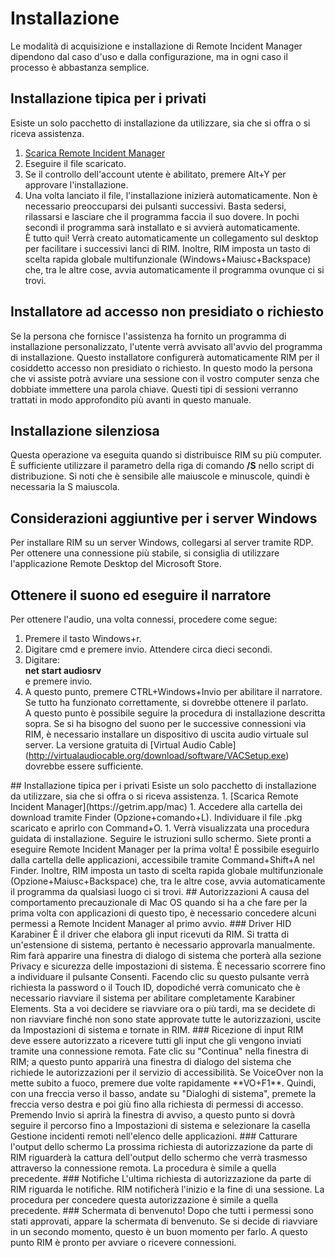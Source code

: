 
# Installazione
Le modalità di acquisizione e installazione di Remote Incident Manager dipendono dal caso d'uso e dalla configurazione, ma in ogni caso il processo è abbastanza semplice.
<Windows>
## Installazione tipica per i privati
Esiste un solo pacchetto di installazione da utilizzare, sia che si offra o si riceva assistenza.
1. [Scarica Remote Incident Manager](https://getrim.app/win)
1. Eseguire il file scaricato.
1. Se il controllo dell'account utente è abilitato, premere Alt+Y per approvare l'installazione.
1. Una volta lanciato il file, l'installazione inizierà automaticamente. Non è necessario preoccuparsi dei pulsanti successivi. Basta sedersi, rilassarsi e lasciare che il programma faccia il suo dovere. In pochi secondi il programma sarà installato e si avvierà automaticamente.  
È tutto qui! Verrà creato automaticamente un collegamento sul desktop per facilitare i successivi lanci di RIM. Inoltre, RIM imposta un tasto di scelta rapida globale multifunzionale (Windows+Maiusc+Backspace) che, tra le altre cose, avvia automaticamente il programma ovunque ci si trovi.
## Installatore ad accesso non presidiato o richiesto
Se la persona che fornisce l'assistenza ha fornito un programma di installazione personalizzato, l'utente verrà avvisato all'avvio del programma di installazione. Questo installatore configurerà automaticamente RIM per il cosiddetto accesso non presidiato o richiesto. In questo modo la persona che vi assiste potrà avviare una sessione con il vostro computer senza che dobbiate immettere una parola chiave. Questi tipi di sessioni verranno trattati in modo approfondito più avanti in questo manuale.
## Installazione silenziosa
Questa operazione va eseguita quando si distribuisce RIM su più computer. È sufficiente utilizzare il parametro della riga di comando **/S** nello script di distribuzione. Si noti che è sensibile alle maiuscole e minuscole, quindi è necessaria la S maiuscola.
## Considerazioni aggiuntive per i server Windows
Per installare RIM su un server Windows, collegarsi al server tramite RDP. Per ottenere una connessione più stabile, si consiglia di utilizzare l'applicazione Remote Desktop del Microsoft Store.
## Ottenere il suono ed eseguire il narratore
Per ottenere l'audio, una volta connessi, procedere come segue:
1. Premere il tasto Windows+r.
1. Digitare cmd e premere invio. Attendere circa dieci secondi.
1. Digitare:  
**net start audiosrv**  
e premere invio.
1. A questo punto, premere CTRL+Windows+Invio per abilitare il narratore. Se tutto ha funzionato correttamente, si dovrebbe ottenere il parlato.  
A questo punto è possibile seguire la procedura di installazione descritta sopra.
Se si ha bisogno del suono per le successive connessioni via RIM, è necessario installare un dispositivo di uscita audio virtuale sul server. La versione gratuita di [Virtual Audio Cable] (http://virtualaudiocable.org/download/software/VACSetup.exe) dovrebbe essere sufficiente.
</Windows>
<MacOS>
## Installazione tipica per i privati
Esiste un solo pacchetto di installazione da utilizzare, sia che si offra o si riceva assistenza.
1. [Scarica Remote Incident Manager](https://getrim.app/mac)
1. Accedere alla cartella dei download tramite Finder (Opzione+comando+L). Individuare il file .pkg scaricato e aprirlo con Command+O.
1. Verrà visualizzata una procedura guidata di installazione. Seguire le istruzioni sullo schermo.  
Siete pronti a eseguire Remote Incident Manager per la prima volta! È possibile eseguirlo dalla cartella delle applicazioni, accessibile tramite Command+Shift+A nel Finder. Inoltre, RIM imposta un tasto di scelta rapida globale multifunzionale (Opzione+Maiusc+Backspace) che, tra le altre cose, avvia automaticamente il programma da qualsiasi luogo ci si trovi.
## Autorizzazioni
A causa del comportamento precauzionale di Mac OS quando si ha a che fare per la prima volta con applicazioni di questo tipo, è necessario concedere alcuni permessi a Remote Incident Manager al primo avvio.
### Driver HID Karabiner
È il driver che elabora gli input ricevuti da RIM. Si tratta di un'estensione di sistema, pertanto è necessario approvarla manualmente. Rim farà apparire una finestra di dialogo di sistema che porterà alla sezione Privacy e sicurezza delle impostazioni di sistema. È necessario scorrere fino a individuare il pulsante Consenti. Facendo clic su questo pulsante verrà richiesta la password o il Touch ID, dopodiché verrà comunicato che è necessario riavviare il sistema per abilitare completamente Karabiner Elements. Sta a voi decidere se riavviare ora o più tardi, ma se decidete di non riavviare finché non sono state approvate tutte le autorizzazioni, uscite da Impostazioni di sistema e tornate in RIM.
### Ricezione di input
RIM deve essere autorizzato a ricevere tutti gli input che gli vengono inviati tramite una connessione remota.  
Fate clic su "Continua" nella finestra di RIM; a questo punto apparirà una finestra di dialogo del sistema che richiede le autorizzazioni per il servizio di accessibilità. Se VoiceOver non la mette subito a fuoco, premere due volte rapidamente **VO+F1**. Quindi, con una freccia verso il basso, andate su "Dialoghi di sistema", premete la freccia verso destra e poi giù fino alla richiesta di permessi di accesso. Premendo Invio si aprirà la finestra di avviso, a questo punto si dovrà seguire il percorso fino a Impostazioni di sistema e selezionare la casella Gestione incidenti remoti nell'elenco delle applicazioni.
### Catturare l'output dello schermo
La prossima richiesta di autorizzazione da parte di RIM riguarderà la cattura dell'output dello schermo che verrà trasmesso attraverso la connessione remota. La procedura è simile a quella precedente.
### Notifiche
L'ultima richiesta di autorizzazione da parte di RIM riguarda le notifiche. RIM notificherà l'inizio e la fine di una sessione. La procedura per concedere questa autorizzazione è simile a quella precedente.
### Schermata di benvenuto!
Dopo che tutti i permessi sono stati approvati, appare la schermata di benvenuto. Se si decide di riavviare in un secondo momento, questo è un buon momento per farlo. A questo punto RIM è pronto per avviare o ricevere connessioni.
</MacOS>